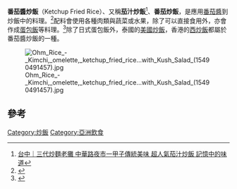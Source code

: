 '''番茄醬炒飯'''（Ketchup Fried Rice）、又稱'''茄汁炒飯'''<ref>[https://travel.yahoo.com.tw/%E5%8F%B0%E4%B8%AD-%E4%B8%89%E4%BB%A3%E7%82%92%E9%BA%B5%E8%80%81%E6%94%A4-%E4%B8%AD%E8%8F%AF%E8%B7%AF%E5%A4%9C%E5%B8%82-%E7%94%B2%E5%AD%90%E5%82%B3%E7%B5%B1%E7%BE%8E%E5%91%B3-%E8%B6%85%E4%BA%BA%E6%B0%A3%E8%8C%84%E6%B1%81%E7%82%92%E9%A3%AF-013407336.html?guccounter=1&guce_referrer=aHR0cHM6Ly93d3cuZ29vZ2xlLmNvbS8&guce_referrer_sig=AQAAALFeL4MT65vlaL_LShL-ic7YG8_NZEWqmeT3J5AAS9oM6gauY8EEiGgR2lqJrJF6lVcaaLuA-_uN0ZUTGwLBC1YSWidfQyqL_a6e94JojXUJLc8abVj2uk5aWlYw8IxfarMYlj2sJhjNm6-BynWhDaHouduuXVXDt_AOaB7zaqsv 台中｜三代炒麵老攤 中華路夜市一甲子傳統美味 超人氣茄汁炒飯 記憶中的味道]</ref>、'''番茄炒飯'''，是應用[[番茄醬|番茄醬]]到炒飯中的料理。<ref>{{Cite web |url=https://www.setn.com/News.aspx?NewsID=832382 |title=番茄醬炒飯「比醬油炒的好吃」？內行戰翻　再推銷魂2醬料 |access-date=2020-12-15 |archive-date=2020-11-19 |archive-url=https://web.archive.org/web/20201119122720/https://www.setn.com/News.aspx?NewsID=832382 |dead-url=no }}</ref>配料會使用各種肉類與蔬菜或水果，除了可以直接食用外，亦會作成[[蛋包飯|蛋包飯]]等料理。<ref>{{Cite web |url=https://food.ltn.com.tw/article/9602 |title=蛋包飯的核心是「炒紅飯」？掌握雞蛋熟度的做法是... |access-date=2020-12-15 |archive-date=2019-09-18 |archive-url=https://web.archive.org/web/20190918024359/https://food.ltn.com.tw/article/9602 |dead-url=no }}</ref>除了日式蛋包飯外，泰國的[[美國炒飯|美國炒飯]]，香港的[[西炒飯|西炒飯]]都屬於番茄醬炒飯的一種。

[[File:Ohm_Rice_-_Kimchi,_omelette,_ketchup_fried_rice...with_Kush_Salad_(15490491457).jpg|thumb]]
==參考==
{{reflist}}

[[Category:炒飯|Category:炒飯]]
[[Category:亞洲飲食|Category:亞洲飲食]]